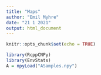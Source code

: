 ```yaml
---
title: "Maps"
author: "Emil Myhre"
date: "21 1 2021"
output: html_document
---
```


```r
knitr::opts_chunk$set(echo = TRUE)
```

```r
library(RcppCNPy)
library(EnvStats)
A = npyLoad("ASamples.npy")
```

